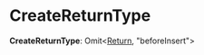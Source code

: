 
# CreateReturnType

 **CreateReturnType**: Omit&#60;[Return](../classes/medusa.Return.mdx), "beforeInsert"&#62;
